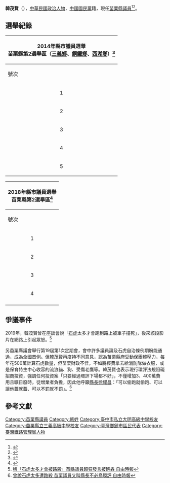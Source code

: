 {{Infobox officeholder
| name = 韓茂賢
| sex = 男性
| image = 
| imagesize = 
| smallimage = 
| caption =
| office  = [[苗栗縣議會|苗栗縣議會]]第18屆[[民意代表|議員]]
| term_start = 2018年12月25日
| term_end   = 
| constituency = 
| office2 = 
| term_start2 = 
| term_end2 = 
| predecessor2 = 
| majority2 = 
| successor2 =
| office3  =
| term_start3 = 
| term_end3   = 
| constituency3 = 
| majority4 = 
| office5 =
| term_start5 = 
| term_end5 = 
| predecessor5 = 
| majority5 = 
| successor5 = 
| nationality = {{ROC}}
| birth_date = {{birth date and age|1953|3|1}}
| country = {{ROC}}
| birth_place =  {{ROC}}[[臺灣省|臺灣省]][[苗栗縣|苗栗縣]]
| constituency1 = 
| spouse =
| parents =
| party = {{KMT}}
| religion =
| footnotes =
| educate       =
*[[臺中市私立大明高級中學|臺中市私立大明高級中學]]
*[[苗栗縣立三義高級中學|苗栗縣立三義高級中學]]
*[[苗栗縣三義鄉建中國民小學|苗栗縣三義鄉建中國民小學]]
| past          =
*[[苗栗縣|苗栗縣]]第16~19屆[[民意代表|議員]]
*[[三義鄉_(台灣)|三義鄉]]第15、16屆[[鄉鎮市區民代表|鄉民代表]]；第17屆鄉民代表會主席
*鐵路局台中站運務工
*事恒開發工程有限公司董事長
*三義鄉關聖宮副主任委員
}}
'''韓茂賢'''（{{bd|1953年|3月1日}}），[[中華民國|中華民國]][[政治人物|政治人物]]，[[中國國民黨|中國國民黨]]籍，現任[[苗栗縣議會|苗栗縣議員]]<ref>{{cite|title=韓茂賢的iReview評價專頁|url=http://ireview.storm.mg/object/HAN-MAO-SIAN|accessdate=2020-09-01|archive-date=2019-09-16|archive-url=https://web.archive.org/web/20190916190509/http://ireview.storm.mg/object/HAN-MAO-SIAN|dead-url=no}}</ref><ref>{{cite|title=韓茂賢.無黨籍及未經政黨推薦.臺灣選舉資料庫|url=https://votetw.com/data/candidate/韓茂賢}}</ref>。

== 選舉紀錄 ==
{| class="wikitable sortable"
! colspan="7" |2014年縣市議員選舉<br>苗栗縣第2選舉區（[[三義鄉_(台灣)|三義鄉]]、[[銅鑼鄉_(台灣)|銅鑼鄉]]、[[西湖鄉_(台灣)|西湖鄉]]）<ref>{{cite web |title=103年縣市議員選舉（區域） 候選人得票數 |url=https://db.cec.gov.tw/histQuery.jsp?voteCode=20141101T1C2&qryType=ctks |website=中央選舉委員會 |accessdate=2020-09-01 |archive-date=2016-12-29 |archive-url=https://web.archive.org/web/20161229032905/http://db.cec.gov.tw/histQuery.jsp?voteCode=20141101T1C2&qryType=ctks |dead-url=no }}</ref>
|-
!號次
!scope="col" class="unsortable"|候選人
!scope="col" class="unsortable"|性別
!scope="col" class="unsortable"|政黨
!得票數
!scope="col" class="unsortable"|得票率
!scope="col" class="unsortable"|當選標記
|-
| align="center"|1
| '''[[羅貴星|羅貴星]]'''
| align="center"|男
| {{DPP}}
| align="right"|4,465
| align="right"|16.64%
| 
|-
| align="center"|2
| '''[[黎旭欽|黎旭欽]]'''
| align="center"|男
| {{KMT}}
| align="right"|5,556
| align="right"|20.70%
| align="center"|[[File:Vote1.svg|20px]]
|-
| align="center"|3
| [[謝文俊|謝文俊]]
| align="center"|男
| {{NONP}}
| align="right"|3,808
| align="right"|14.19%
| 
|-
| align="center"|4
| '''[[張家靜|張家靜]]'''
| align="center"|女
| {{KMT}}
| align="right"|6,911
| align="right"|25.75%
| align="center"|[[File:Vote1.svg|20px]]
|-
| align="center"|5
| '''韓茂賢'''
| align="center"|男
| {{KMT}}
| align="right"|6,097
| align="right"|22.72%
| align="center"|[[File:Vote1.svg|20px]]
|}
{| class="wikitable sortable"
! colspan="7" |2018年縣市議員選舉<br>苗栗縣第2選舉區<ref>{{cite web |title=107年縣市議員選舉（區域） 候選人得票數|url=https://db.cec.gov.tw/histQuery.jsp?voteCode=20181101D1C2&qryType=ctks|website=中央選舉委員會 |accessdate=2020-09-01}}</ref>
|-
!號次
!scope="col" class="unsortable"|候選人
!scope="col" class="unsortable"|性別
!scope="col" class="unsortable"|政黨
!得票數
!scope="col" class="unsortable"|得票率
!scope="col" class="unsortable"|當選標記
|-
| align="center"|1
| '''[[黎旭欽|黎旭欽]]'''
| align="center"|男
| {{KMT}}
| align="right"|4,526
| align="right"|18.23%
| align="center"|
|-
| align="center"|2
| [[黃芳椿|黃芳椿]]
| align="center"|男
| {{KMT}}
| align="right"|8,387
| align="right"|33.79%
| align="center"|[[File:Vote1.svg|20px]]
|-
| align="center"|3
| '''韓茂賢'''
| align="center"|男
| {{NONP}}
| align="right"|5,668
| align="right"|22.83%
| align="center"|[[File:Vote1.svg|20px]]
|-
| align="center"|4
| '''羅貴星'''
| align="center"|男
| {{DPP}}
| align="right"|6,242
| align="right"|25.14%
| align="center"|[[File:Vote1.svg|20px]]
|-
|}

==爭議事件==
2019年，韓茂賢曾在座談會說「[[石虎|石虎]]太多才會跑到路上被車子撞死」，後來該段影片在網路上引起眾怒。<ref>[https://news.ltn.com.tw/amp/news/life/breakingnews/2748818 稱「石虎太多才會被路殺」苗縣議員超狂發言被砲轟 自由時報]</ref>

另苗栗縣議會舉行第19屆第1次定期會，會中許多議員論及石虎自治條例期盼能通過，成為全國首例。但韓茂賢再度持不同意見，認為苗栗縣府受動保團體壓力，每年花500萬計算石虎數量，但苗栗財政不佳，不如將經費拿去給消防隊做衣服，或是保育特生中心收容的流浪貓、狗、受傷老鷹等。韓茂賢也表示現行環評法規阻礙招商投資，強調任何投資案「只要經過環評下場都不好」，不僅增加3、400萬費用且曠日廢時，徒增業者負擔，因此他呼籲[[苗栗縣縣長|縣長]][[徐耀昌|徐耀昌]]：「可以偷跑就偷跑、可以讓他蓋就蓋、可以不罰就不罰」。<ref>[https://news.ltn.com.tw/amp/news/politics/breakingnews/2783095 曾說石虎太多遭路殺 苗栗議員又叫縣長不必鳥環評 自由時報]</ref>

==參考文獻==
{{reflist}}

[[Category:苗栗縣議員|Category:苗栗縣議員]]
[[Category:韩姓|Category:韩姓]]
[[Category:臺中市私立大明高級中學校友|Category:臺中市私立大明高級中學校友]]
[[Category:苗栗縣立三義高級中學校友|Category:苗栗縣立三義高級中學校友]]
[[Category:臺灣鄉鎮市區民代表|Category:臺灣鄉鎮市區民代表]]
[[Category:臺灣鐵路管理局人物|Category:臺灣鐵路管理局人物]]